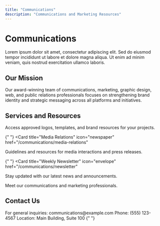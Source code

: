 ```yaml
---
title: "Communications"
description: "Communications and Marketing Resources"
---
```


# Communications

Lorem ipsum dolor sit amet, consectetur adipiscing elit. Sed do eiusmod tempor incididunt ut labore et dolore magna aliqua. Ut enim ad minim veniam, quis nostrud exercitation ullamco laboris.

## Our Mission

Our award-winning team of communications, marketing, graphic design, web, and public relations professionals focuses on strengthening brand identity and strategic messaging across all platforms and initiatives.

## Services and Resources

<CardGroup>
  <Card title="Communications Toolbox" icon="toolbox" href="/communications/toolbox">
    Access approved logos, templates, and brand resources for your projects.
  </Card>

{" "}
<Card
  title="Media Relations"
  icon="newspaper"
  href="/communications/media-relations"
>
  Guidelines and resources for media interactions and press releases.
</Card>

{" "}
<Card
  title="Weekly Newsletter"
  icon="envelope"
  href="/communications/newsletter"
>
  Stay updated with our latest news and announcements.
</Card>

  <Card title="Our Team" icon="users" href="/communications/staff">
    Meet our communications and marketing professionals.
  </Card>
</CardGroup>

## Contact Us

<Note>
  For general inquiries: communications@example.com Phone: (555) 123-4567
  Location: Main Building, Suite 100
</Note>{" "}
